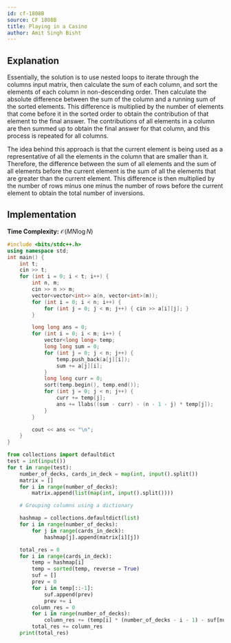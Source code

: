 ```yaml
---
id: cf-1808B
source: CF 1808B
title: Playing in a Casino
author: Amit Singh Bisht
---
```


## Explanation

Essentially, the solution is to use nested loops to iterate through the columns input matrix, then calculate the sum of each column, and sort the elements of each column in non-descending order. Then calculate the absolute difference between the sum of the column and a running sum of the sorted elements. This difference is multiplied by the number of elements that come before it in the sorted order to obtain the contribution of that element to the final answer. The contributions of all elements in a column are then summed up to obtain the final answer for that column, and this process is repeated for all columns.

The idea behind this approach is that the current element is being used as a representative of all the elements in the column that are smaller than it. Therefore, the difference between the sum of all elements and the sum of all elements before the current element is the sum of all the elements that are greater than the current element. This difference is then multiplied by the number of rows minus one minus the number of rows before the current element to obtain the total number of inversions.

## Implementation

**Time Complexity:** $\mathcal{O}(MN \log N)$

<LanguageSection>
<CPPSection>

```cpp
#include <bits/stdc++.h>
using namespace std;
int main() {
	int t;
	cin >> t;
	for (int i = 0; i < t; i++) {
		int n, m;
		cin >> n >> m;
		vector<vector<int>> a(n, vector<int>(m));
		for (int i = 0; i < n; i++) {
			for (int j = 0; j < m; j++) { cin >> a[i][j]; }
		}

		long long ans = 0;
		for (int i = 0; i < m; i++) {
			vector<long long> temp;
			long long sum = 0;
			for (int j = 0; j < n; j++) {
				temp.push_back(a[j][i]);
				sum += a[j][i];
			}
			long long curr = 0;
			sort(temp.begin(), temp.end());
			for (int j = 0; j < n; j++) {
				curr += temp[j];
				ans += llabs((sum - curr) - (n - 1 - j) * temp[j]);
			}
		}

		cout << ans << "\n";
	}
}
```

</CPPSection>
<PySection>

```py
from collections import defaultdict
test = int(input())
for t in range(test):
	number_of_decks, cards_in_deck = map(int, input().split())
	matrix = []
	for i in range(number_of_decks):
	    matrix.append(list(map(int, input().split())))

	# Grouping columns using a dictionary

	hashmap = collections.defaultdict(list)
	for i in range(number_of_decks):
	    for j in range(cards_in_deck):
	        hashmap[j].append(matrix[i][j])

	total_res = 0
	for i in range(cards_in_deck):
	    temp = hashmap[i]
	    temp = sorted(temp, reverse = True)
	    suf = []
	    prev = 0
	    for i in temp[::-1]:
	        suf.append(prev)
	        prev += i
	    column_res = 0
	    for i in range(number_of_decks):
	        column_res += (temp[i] * (number_of_decks - i - 1) - suf[number_of_decks - i - 1])
	    total_res += column_res
	print(total_res)
```

</PySection>
</LanguageSection>
